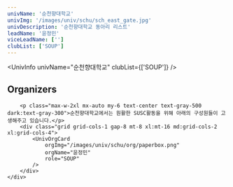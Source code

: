```yaml
---
univName: '순천향대학교'
univImg: '/images/univ/schu/sch_east_gate.jpg'
univDescription: '순천향대학교 동아리 리스트'
leadName: '윤정민'
viceLeadName: ['']
clubList: ['SOUP']
---
```




<UnivInfo
	univName="순천향대학교"
	clubList={['SOUP']}
/>

<section class="bg-white dark:bg-gray-900">
	<div class="container px-6 py-10 mx-auto">
		<h1 class="text-2xl font-semibold text-center text-gray-800 capitalize lg:text-3xl dark:text-white">Organizers</h1>

		<p class="max-w-2xl mx-auto my-6 text-center text-gray-500 dark:text-gray-300">순천향대학교에서는 원활한 SUSC활동을 위해 아래의 구성원들이 고생해주고 있습니다.</p>
		<div class="grid grid-cols-1 gap-8 mt-8 xl:mt-16 md:grid-cols-2 xl:grid-cols-4">
			<UnivOrgCard 
				orgImg="/images/univ/schu/org/paperbox.png"
				orgName="윤정민"
				role="SOUP"
			/>
		</div>
	</div>
</section>

